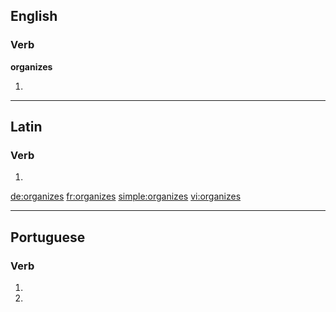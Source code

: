 ==English==

===Verb===
'''organizes'''

# {{third-person singular of|organize}}

----

==Latin==

===Verb===
{{la-verb-form|organizēs}}

# {{conjugation of|organizo|organizō|2|s|pres|act|sub|lang=la}}
{{count page|[[Wiktionary:Page count]]}}

[[de:organizes]]
[[fr:organizes]]
[[simple:organizes]]
[[vi:organizes]]

----
==Portuguese==

===Verb===
{{pt-verb-form|organizar}}

# {{pt-verb form of|[[organizar]]|ar|imperative|negative|singular|second}}
# {{pt-verb form of|[[organizar]]|ar|subjunctive|present|singular|second}}

{{rfc-auto}}